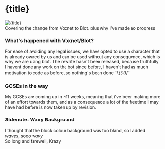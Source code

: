 
<ArticleHead title={title} date={date} description={description} thumbnailUrl={thumbnailUrl} />

# {title}

<img src={thumbnailUrl} alt={title} />

<div>
  Covering the change from Voxnet to Blot, plus why I've made no progress <br />
</div>

### What's happened with Voxnet/Blot?
For ease of avoiding any legal issues, we have opted to use a character that is already owned by us and can be used without any consequence, which is why we are using blot.
The rewrite hasn't been released, because truthfully I havent done any work on the bot since before, I haven't had as much motivation to code as before, so nothing's been done ¯\\_(ツ)_/¯

### GCSEs in the way
My GCSEs are coming up in ~11 weeks, meaning that i've been making more of an effort towards them, and as a consequence a lot of the freetime I may have had before is now taken
up by revision. 

### Sidenote: Wavy Background
I thought that the block colour background was too bland, so I added *waves*, sooo *wavy*
<br/>
So long and farewell, Krazy